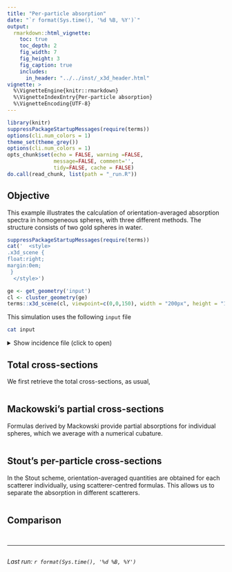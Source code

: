 ```yaml
---
title: "Per-particle absorption"
date: "`r format(Sys.time(), '%d %B, %Y')`"
output:
  rmarkdown::html_vignette:
    toc: true
    toc_depth: 2
    fig_width: 7
    fig_height: 3
    fig_caption: true
    includes:
      in_header: "../../inst/_x3d_header.html"
vignette: >
  %\VignetteEngine{knitr::rmarkdown}
  %\VignetteIndexEntry{Per-particle absorption}
  %\VignetteEncoding{UTF-8}
---
```


```r
library(knitr)
suppressPackageStartupMessages(require(terms))
options(cli.num_colors = 1)
theme_set(theme_grey())
options(cli.num_colors = 1)
opts_chunk$set(echo = FALSE, warning =FALSE,
               message=FALSE, comment='', 
               tidy=FALSE, cache = FALSE)
do.call(read_chunk, list(path = "_run.R"))
```

## Objective

This example illustrates the calculation of orientation-averaged absorption spectra in homogeneous spheres, with three different methods. The structure consists of two gold spheres in water.

```r
suppressPackageStartupMessages(require(terms))
cat('  <style>
.x3d_scene {
float:right;
margin:0em;
 }
  </style>')

ge <- get_geometry('input')
cl <- cluster_geometry(ge)
terms::x3d_scene(cl, viewpoint=c(0,0,150), width = "200px", height = "150px") 
```

This simulation uses the following `input` file
```bash
cat input
```

<!-- Note that currently the partial absorptions following Mackowski are not orientation-averaged (analytically); we therefore use an external incident file with quadrature nodes and weights, -->

<details closed>
<summary> Show incidence file (click to open) </summary>
```bash
cat incidence
```
</details> 


## Total cross-sections

We first retrieve the total cross-sections, as usual,

```r
```

## Mackowski's partial cross-sections 

Formulas derived by Mackowski provide partial absorptions for individual spheres, which we average with a numerical cubature.

```r
```

## Stout's per-particle cross-sections 

In the Stout scheme, orientation-averaged quantities are obtained for each scatterer individually, using scatterer-centred formulas. This allows us to separate the absorption in different scatterers.

```r
```


## Comparison

```r
```

```r
```

-----

```r
```
_Last run: `r format(Sys.time(), '%d %B, %Y')`_
